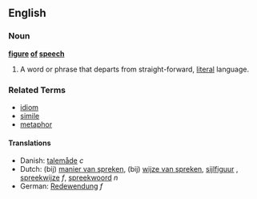 ==English==

===Noun===
'''[[figure]] [[of]] [[speech]]'''

# A word or phrase that departs from straight-forward, [[literal]] language.

===Related Terms===
*[[idiom]]
*[[simile]]
*[[metaphor]]

====Translations====
*Danish: [[talemåde]] ''c''
*Dutch: (bij) [[manier van spreken]], (bij) [[wijze van spreken]], [[sijlfiguur]]  {{m}}, [[spreekwijze]] ''f'', [[spreekwoord]] ''n''
*German: [[Redewendung]] ''f''